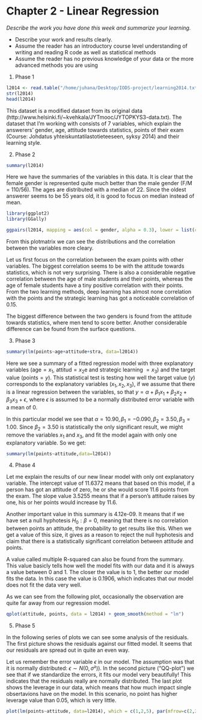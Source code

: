 # Chapter 2 - Linear Regression

*Describe the work you have done this week and summarize your learning.*

- Describe your work and results clearly. 
- Assume the reader has an introductory course level understanding of writing and reading R code as well as statistical methods
- Assume the reader has no previous knowledge of your data or the more advanced methods you are using  

1. Phase 1

```r
l2014 <- read.table("/home/juhana/Desktop/IODS-project/learning2014.txt", sep = ",", header = T)
str(l2014)
head(l2014)
```

This dataset is a modified dataset from its original data (http://www.helsinki.fi/~kvehkala/JYTmooc/JYTOPKYS3-data.txt). The dataset that I'm working with consists of 7 variables, which explain the answerers' gender, age, attitude towards statistics, points of their exam (Course: Johdatus yhteiskuntatilastotieteeseen, syksy 2014) and their learning style.   

2. Phase 2 

```r
summary(l2014)
```
Here we have the summaries of the variables in this data. It is clear that the female gender is represented quite much better than the male gender (F/M = 110/56). The ages are distributed with a median of 22. Since the oldest answerer seems to be 55 years old, it is good to focus on median instead of mean.

```r
library(ggplot2)
library(GGally)
```

```r
ggpairs(l2014, mapping = aes(col = gender, alpha = 0.3), lower = list(combo = wrap("facethist", bins = 20)))
```

From this plotmatrix we can see the distributions and the correlation between the variables more cleary.     
    
Let us first focus on the correlation between the exam points with other variables. The biggest correlation seems to be with the attitude towards statistics, which is not very surprising. There is also a considerable negative correlation between the age of male students and their points, whereas the age of female students have a tiny positive correlation with their points. From the two learning methods, deep learning has almost none correlation with the points and the strategic learning has got a noticeable correlation of 0.15.  
  
The biggest difference between the two genders is found from the attitude towards statistics, where men tend to score better. Another considerable difference can be found from the surface questions.  
  
  
3. Phase 3

```r
summary(lm(points~age+attitude+stra, data=l2014))
```

Here we see a summary of a fitted regression model with three explanatory variables (age$=x_1$, attitud$=x_2$e and strategic learning $=x_3$) and the target value (points$=y$). This statistical test is testing how well the target value ($y$) corresponds to the explanatory variables ($x_1, x_2, x_3$), if we assume that there is a linear regression between the variables, so that $y = \alpha + \beta_1x_1 + \beta_2x_2 + \beta_3x_3 + \epsilon$, where $\epsilon$ is assumed to be a normally distributed error variable with a mean of 0.  
  
In this particular model we see that $\alpha = 10.90, \beta_1 = -0.090, \beta_2=3.50, \beta_3 = 1.00$. Since $\beta_2=3.50$ is statistically the only significant result, we might remove the variables $x_1$ and $x_3$, and fit the model again with only one explanatory variable. So we get:
  
```r
summary(lm(points~attitude,data=l2014))
```

4. Phase 4

Let me explain the results of our new linear model with only ont explanatory variable. The intercept value of 11.6372 means that based on this model, if a person has got an attitude of zero, he or she would score 11.6 points from the exam. The slope value 3.5255 means that if a person's attitude raises by one, his or her points would increase by 11.6.  
  
Another important value in this summary is 4.12e-09. It means that if we have set a null hyphotesis $H_0:\beta=0$, meaning that there is no correlation between points an attitude, the probability to get results like this. When we get a value of this size, it gives as a reason to reject the null hyphotesis and claim that there is a statistically significant correlation between attitude and points.  
  
A value called multiple R-squared can also be found from the summary. This value basicly tells how well the model fits with our data and it is always a value between 0 and 1. The closer the value is to 1, the better our model fits the data. In this case the value is 0.1906, which indicates that our model does not fit the data very well.  
  
As we can see from the following plot, occasionally the observation are quite far away from our regression model.

```r
qplot(attitude, points, data = l2014) + geom_smooth(method = "lm")
```



5. Phase 5

In the following series of plots we can see some analysis of the residuals. The first picture shows the residuals against our fitted model. It seems that our residuals are spread out in quite an even way.
  
Let us remember the error variable $\epsilon$ in our model. The assumption was that it is normally distributed: $\epsilon\sim N(0,\sigma²)$). In the second picture ("QQ-plot") we see that if we standardize the errors, it fits our model very beautifully! This indicates that the residuals really are normally distributed. The last plot shows the leverage in our data, which means that how much impact single obsertavions have on the model. In this scenario, no point has higher leverage value than 0.05, which is very little. 

```r
plot(lm(points~attitude, data=l2014), which = c(1,2,5), par(mfrow=c(2,2)) )
```





